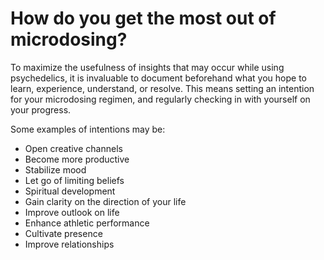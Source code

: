 # How do you get the most out of microdosing?

To maximize the usefulness of insights that may occur while using psychedelics, it is invaluable to document beforehand what you hope to learn, experience, understand, or resolve. This means setting an intention for your microdosing regimen, and regularly checking in with yourself on your progress.

Some examples of intentions may be:

- Open creative channels
- Become more productive
- Stabilize mood
- Let go of limiting beliefs
- Spiritual development
- Gain clarity on the direction of your life
- Improve outlook on life
- Enhance athletic performance
- Cultivate presence
- Improve relationships
